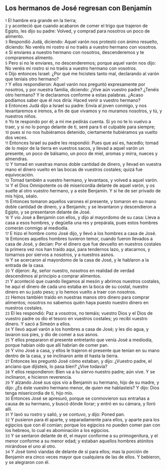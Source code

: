 == Los hermanos de José regresan con Benjamín ==

{{anchor|1}} <small>1</small> El hambre era grande en la tierra;<br>
{{anchor|2}} <small>2</small> y aconteció que cuando acabaron de comer el trigo que trajeron de Egipto, les dijo su padre: Volved, y comprad para nosotros un poco de alimento.<br>
{{anchor|3}} <small>3</small> Respondió Judá, diciendo: Aquel varón nos protestó con ánimo resuelto, diciendo: No veréis mi rostro si no traéis a vuestro hermano con vosotros.<br>
{{anchor|4}} <small>4</small> Si enviares a nuestro hermano con nosotros, descenderemos y te compraremos alimento.<br>
{{anchor|5}} <small>5</small> Pero si no le enviares, no descenderemos; porque aquel varón nos dijo: No veréis mi rostro si no traéis a vuestro hermano con vosotros.<br>
{{anchor|6}} <small>6</small> Dijo entonces Israel: ¿Por qué me hicisteis tanto mal, declarando al varón que teníais otro hermano?<br>
{{anchor|7}} <small>7</small> Y ellos respondieron: Aquel varón nos preguntó expresamente por nosotros, y por nuestra familia, diciendo: ¿Vive aún vuestro padre? ¿Tenéis otro hermano? Y le declaramos conforme a estas palabras. ¿Acaso podíamos saber que él nos diría: Haced venir a vuestro hermano?<br>
{{anchor|8}} <small>8</small> Entonces Judá dijo a Israel su padre: Envía al joven conmigo, y nos levantaremos e iremos, a fin de que vivamos y no muramos nosotros, y tú, y nuestros niños.<br>
{{anchor|9}} <small>9</small> Yo te respondo por él; a mí me pedirás cuenta. Si yo no te lo vuelvo a traer, y si no lo pongo delante de ti, seré para ti el culpable para siempre;<br>
{{anchor|10}} <small>10</small> pues si no nos hubiéramos detenido, ciertamente hubiéramos ya vuelto dos veces.<br>
{{anchor|11}} <small>11</small> Entonces Israel su padre les respondió: Pues que así es, hacedlo; tomad de lo mejor de la tierra en vuestros sacos, y llevad a aquel varón un presente, un poco de bálsamo, un poco de miel, aromas y mirra, nueces y almendras.<br>
{{anchor|12}} <small>12</small> Y tomad en vuestras manos doble cantidad de dinero, y llevad en vuestra mano el dinero vuelto en las bocas de vuestros costales; quizá fue equivocación.<br>
{{anchor|13}} <small>13</small> Tomad también a vuestro hermano, y levantaos, y volved a aquel varón.<br>
{{anchor|14}} <small>14</small> Y el Dios Omnipotente os dé misericordia delante de aquel varón, y os suelte al otro vuestro hermano, y a este Benjamín. Y si he de ser privado de mis hijos, séalo.<br>
{{anchor|15}} <small>15</small> Entonces tomaron aquellos varones el presente, y tomaron en su mano doble cantidad de dinero, y a Benjamín; y se levantaron y descendieron a Egipto, y se presentaron delante de José.<br>
{{anchor|16}} <small>16</small> Y vio José a Benjamín con ellos, y dijo al mayordomo de su casa: Lleva a casa a esos hombres, y degüella una res y prepárala, pues estos hombres comerán conmigo al mediodía.<br>
{{anchor|17}} <small>17</small> E hizo el hombre como José dijo, y llevó a los hombres a casa de José.<br>
{{anchor|18}} <small>18</small> Entonces aquellos hombres tuvieron temor, cuando fueron llevados a casa de José, y decían: Por el dinero que fue devuelto en nuestros costales la primera vez nos han traído aquí, para tendernos lazo, y atacarnos, y tomarnos por siervos a nosotros, y a nuestros asnos.<br>
{{anchor|19}} <small>19</small> Y se acercaron al mayordomo de la casa de José, y le hablaron a la entrada de la casa.<br>
{{anchor|20}} <small>20</small> Y dijeron: Ay, señor nuestro, nosotros en realidad de verdad descendimos al principio a comprar alimentos.<br>
{{anchor|21}} <small>21</small> Y aconteció que cuando llegamos al mesón y abrimos nuestros costales, he aquí el dinero de cada uno estaba en la boca de su costal, nuestro dinero en su justo peso; y lo hemos vuelto a traer con nosotros.<br>
{{anchor|22}} <small>22</small> Hemos también traído en nuestras manos otro dinero para comprar alimentos; nosotros no sabemos quién haya puesto nuestro dinero en nuestros costales.<br>
{{anchor|23}} <small>23</small> El les respondió: Paz a vosotros, no temáis; vuestro Dios y el Dios de vuestro padre os dio el tesoro en vuestros costales; yo recibí vuestro dinero. Y sacó a Simeón a ellos.<br>
{{anchor|24}} <small>24</small> Y llevó aquel varón a los hombres a casa de José; y les dio agua, y lavaron sus pies, y dio de comer a sus asnos.<br>
{{anchor|25}} <small>25</small> Y ellos prepararon el presente entretanto que venía José a mediodía, porque habían oído que allí habrían de comer pan.<br>
{{anchor|26}} <small>26</small> Y vino José a casa, y ellos le trajeron el presente que tenían en su mano dentro de la casa, y se inclinaron ante él hasta la tierra.<br>
{{anchor|27}} <small>27</small> Entonces les preguntó José cómo estaban, y dijo: ¿Vuestro padre, el anciano que dijisteis, lo pasa bien? ¿Vive todavía?<br>
{{anchor|28}} <small>28</small> Y ellos respondieron: Bien va a tu siervo nuestro padre; aún vive. Y se inclinaron, e hicieron reverencia.<br>
{{anchor|29}} <small>29</small> Y alzando José sus ojos vio a Benjamín su hermano, hijo de su madre, y dijo: ¿Es éste vuestro hermano menor, de quien me hablasteis? Y dijo: Dios tenga misericordia de ti, hijo mío.<br>
{{anchor|30}} <small>30</small> Entonces José se apresuró, porque se conmovieron sus entrañas a causa de su hermano, y buscó dónde llorar; y entró en su cámara, y lloró allí.<br>
{{anchor|31}} <small>31</small> Y lavó su rostro y salió, y se contuvo, y dijo: Poned pan.<br>
{{anchor|32}} <small>32</small> Y pusieron para él aparte, y separadamente para ellos, y aparte para los egipcios que con él comían; porque los egipcios no pueden comer pan con los hebreos, lo cual es abominación a los egipcios.<br>
{{anchor|33}} <small>33</small> Y se sentaron delante de él, el mayor conforme a su primogenitura, y el menor conforme a su menor edad; y estaban aquellos hombres atónitos mirándose el uno al otro.<br>
{{anchor|34}} <small>34</small> Y José tomó viandas de delante de sí para ellos; mas la porción de Benjamín era cinco veces mayor que cualquiera de las de ellos. Y bebieron, y se alegraron con él.<br>
